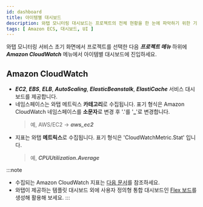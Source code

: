 ```yaml
---
id: dashboard
title: 아이템별 대시보드
description: 와탭 모니터링 대시보드는 프로젝트의 전체 현황을 한 눈에 파악하기 위한 기능을 제공합니다.
tags: [ Amazon ECS, 대시보드, UI ]
---
```


와탭 모니터링 서비스 초기 화면에서 프로젝트를 선택한 다음 ***프로젝트 메뉴*** 하위에 ***Amazon CloudWatch*** 메뉴에서 아이템별 대시보드에 진입하세요.

## Amazon CloudWatch

* ***EC2***, ***EBS***, ***ELB***, ***AutoScaling***, ***ElasticBeanstalk***, ***ElastiCache*** 서비스 대시보드를 제공합니다.
* 네임스페이스는 와탭 메트릭스 **카테고리**로 수집됩니다. 표기 형식은 Amazon CloudWatch 네임스페이스를 **소문자**로 변경 후 '.'를 '**_**'로 변경합니다.
  > 예, AWS/EC2 → ***aws_ec2***
* 지표는 와탭 **메트릭스**로 수집됩니다. 표기 형식은 'CloudWatchMetric.Stat' 입니다.
  > 예, ***CPUUtilization.Average***

:::note
* 수집되는 Amazon CloudWatch 지표는 [다음 문서](https://docs.aws.amazon.com/ko_kr/AmazonCloudWatch/latest/monitoring/aws-services-cloudwatch-metrics.html)를 참조하세요.
* 와탭이 제공하는 템플릿 대시보드 외에 사용자 정의형 통합 대시보드인 [Flex 보드](flexboard)를 생성해 활용해 보세요.
:::  